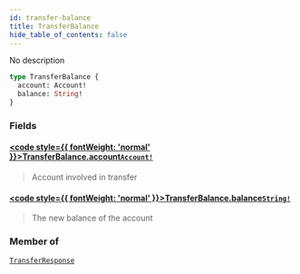 ```yaml
---
id: transfer-balance
title: TransferBalance
hide_table_of_contents: false
---
```








No description

```graphql
type TransferBalance {
  account: Account!
  balance: String!
}
```


### Fields

#### [<code style={{ fontWeight: 'normal' }}>TransferBalance.<b>account</b></code>](#)<Bullet />[`Account!`](/docs/testnet/graphql/objects/account) <Badge class="secondary" text="non-null"/> <Badge class="secondary" text="object"/>
> Account involved in transfer
> 

#### [<code style={{ fontWeight: 'normal' }}>TransferBalance.<b>balance</b></code>](#)<Bullet />[`String!`](/docs/testnet/graphql/scalars/string) <Badge class="secondary" text="non-null"/> <Badge class="secondary" text="scalar"/>
> The new balance of the account
> 



### Member of

[`TransferResponse`](/docs/testnet/graphql/objects/transfer-response)  <Badge class="secondary" text="object"/>



